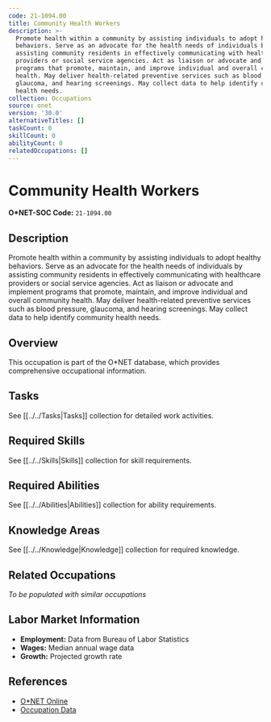 ```yaml
---
code: 21-1094.00
title: Community Health Workers
description: >-
  Promote health within a community by assisting individuals to adopt healthy
  behaviors. Serve as an advocate for the health needs of individuals by
  assisting community residents in effectively communicating with healthcare
  providers or social service agencies. Act as liaison or advocate and implement
  programs that promote, maintain, and improve individual and overall community
  health. May deliver health-related preventive services such as blood pressure,
  glaucoma, and hearing screenings. May collect data to help identify community
  health needs.
collection: Occupations
source: onet
version: '30.0'
alternativeTitles: []
taskCount: 0
skillCount: 0
abilityCount: 0
relatedOccupations: []
---
```

# Community Health Workers

**O*NET-SOC Code:** `21-1094.00`

## Description

Promote health within a community by assisting individuals to adopt healthy behaviors. Serve as an advocate for the health needs of individuals by assisting community residents in effectively communicating with healthcare providers or social service agencies. Act as liaison or advocate and implement programs that promote, maintain, and improve individual and overall community health. May deliver health-related preventive services such as blood pressure, glaucoma, and hearing screenings. May collect data to help identify community health needs.

## Overview

This occupation is part of the O*NET database, which provides comprehensive occupational information.

## Tasks

See [[../../Tasks|Tasks]] collection for detailed work activities.

## Required Skills

See [[../../Skills|Skills]] collection for skill requirements.

## Required Abilities

See [[../../Abilities|Abilities]] collection for ability requirements.

## Knowledge Areas

See [[../../Knowledge|Knowledge]] collection for required knowledge.

## Related Occupations

*To be populated with similar occupations*

## Labor Market Information

- **Employment:** Data from Bureau of Labor Statistics
- **Wages:** Median annual wage data
- **Growth:** Projected growth rate

## References

- [O*NET Online](https://www.onetonline.org/link/summary/21-1094.00)
- [Occupation Data](https://www.onetcenter.org/)
